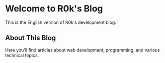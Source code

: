 # Welcome to R0k's Blog

This is the English version of R0k's development blog.

## About This Blog

Here you'll find articles about web development, programming, and various technical topics.
